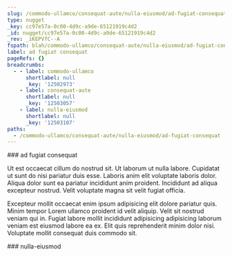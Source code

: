 ```yaml
---
slug: /commodo-ullamco/consequat-aute/nulla-eiusmod/ad-fugiat-consequat
type: nugget
_key: cc97e57a-0c00-4d9c-a9de-65121919c4d2
_id: nugget/cc97e57a-0c00-4d9c-a9de-65121919c4d2
_rev: _iKEPVfC--A
fspath: blah/commodo-ullamco/consequat-aute/nulla-eiusmod/ad-fugiat-consequat.md
label: ad fugiat consequat
pageRefs: {}
breadcrumbs:
  - - label: commodo-ullamco
      shortlabel: null
      _key: '12502973'
    - label: consequat-aute
      shortlabel: null
      _key: '12503057'
    - label: nulla-eiusmod
      shortlabel: null
      _key: '12503107'
paths:
  - /commodo-ullamco/consequat-aute/nulla-eiusmod/ad-fugiat-consequat
---
```


<NuggetArea>
<Nugget slug="/commodo-ullamco/consequat-aute/nulla-eiusmod/ad-fugiat-consequat" type="nugget" _key="cc97e57a-0c00-4d9c-a9de-65121919c4d2" _id="nugget/cc97e57a-0c00-4d9c-a9de-65121919c4d2" _rev="_iKEPVfC--A" fspath="blah/commodo-ullamco/consequat-aute/nulla-eiusmod/ad-fugiat-consequat.md" label="ad fugiat consequat" paths="/commodo-ullamco/consequat-aute/nulla-eiusmod/ad-fugiat-consequat">
<NuggetBody>
### ad fugiat consequat

Ut est occaecat cillum do nostrud sit. Ut laborum ut nulla labore. Cupidatat ut sunt do nisi pariatur duis esse. Laboris anim elit voluptate laboris dolor. Aliqua dolor sunt ea pariatur incididunt anim proident. Incididunt ad aliqua excepteur nostrud. Velit voluptate magna sit velit fugiat officia.

Excepteur mollit occaecat enim ipsum adipisicing elit dolore pariatur quis. Minim tempor Lorem ullamco proident id velit aliquip. Velit sit nostrud veniam qui in. Fugiat labore mollit incididunt adipisicing adipisicing laborum veniam est eiusmod labore ea ex. Elit quis reprehenderit minim dolor nisi. Voluptate mollit consequat duis commodo sit.

</NuggetBody>
<Breadcrumbs>
<Crumbs>
<Crumb _key="12502973" label="commodo-ullamco" /><Crumb _key="12503057" label="consequat-aute" /><Crumb _key="12503107" label="nulla-eiusmod" />
</Crumbs>
</Breadcrumbs>
</Nugget>

<NuggetsInbound>
</NuggetsInbound>
<NuggetsOutbound>
</NuggetsOutbound>
</NuggetArea>
<PassagesInbound>
<Passage direction="inbound" type="passage" _key="12503107" _id="passage/12503107" _rev="_iKEPVfC--_" label="nulla-eiusmod" passage="nulla-eiusmod" fspath="blah/commodo-ullamco/consequat-aute/nulla-eiusmod" paths="/commodo-ullamco/consequat-aute/nulla-eiusmod" slug="/commodo-ullamco/consequat-aute/nulla-eiusmod">
<NuggetBody>
### nulla-eiusmod

</NuggetBody>
<Breadcrumbs>
<Crumbs>
<Crumb _key="12502973" label="commodo-ullamco" /><Crumb _key="12503057" label="consequat-aute" />
</Crumbs>
</Breadcrumbs>
</Passage>

</PassagesInbound>
<PassagesOutbound>
</PassagesOutbound>